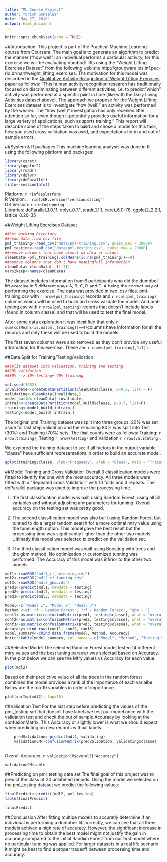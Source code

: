 ```yaml
---
title: "ML Course Project"
author: "Erick Gonzalez"
date: "May 27, 2018"
output: html_document
---
```


```r
knitr::opts_chunk$set(echo = TRUE)
```

##Introduction:
This project is part of the Practical Machine Learning course from Coursera. The main goal is to generate an algorithm to predict the manner ("how well") an individual performs a particular activity, for this exercise we will be evaluating dumbbell lifts using the "Weight Lifting Exercises Dataset" from the following web site http://groupware.les.inf.puc-rio.br/har#weight_lifting_exercises. 
The motivation for this model was described in the [Qualitative Activity Recognition of Weight Lifting Exercises](http://groupware.les.inf.puc-rio.br/work.jsf?p1=11201) paper as follows:
"This human activity recognition research has traditionally focused on discriminating between different activities, i.e. to predict "which" activity was performed at a specific point in time (like with the Daily Living Activities dataset above). The approach we propose for the Weight Lifting Exercises dataset is to investigate "how (well)" an activity was performed by the wearer. The "how (well)" investigation has only received little attention so far, even though it potentially provides useful information for a large variety of applications, such as sports training."
This report will describe some of the steps taken to build and chose a model for this task, how you used cross validation was used, and expectations for in and out of sample errors. 

##System & R packages 
This machine learning analysis was done in R using the following platform and packages:
```r
library(caret)
library(ggplot2)
library(readr)
library(dplyr)
library(doParallel)
rinfo<-sessionInfo()
```

Platform: `r rinfo$platform `  
R Version: `r rinfo$R.version["version.string"] `  
OS Version: `r rinfo$running `  
Libraries: doParallel_1.0.11, dplyr_0.7.1, readr_1.1.1, caret_6.0-78, ggplot2_2.2.1, lattice_0.20-35 


##Weight Lifting Exercises Dataset

```r
##Set working Directory
##read data from csv file
pml_training<-read_csv('data/pml-training.csv', guess_max = 20000)
pml_testing<-read_csv('data/pml-testing.csv', guess_max = 20000)
##remove columns that have almost no data or values
cleanData<-pml_training[,colMeans(is.na(pml_training))==0]
##remove columns that don't have meaningfull information
cleanData<-cleanData[,-(1:7)]
vars2keep<-names(cleanData)
```


The dataset includes information from 6 participants who did the dumbbell lift exercise in 5 different ways A, B, C, D and E. A being the correct way of performing the exercise. The data was provided in two .csv files. pml-training.csv with `r nrow(pml_training)` records and `r ncol(pml_training)` columns which will be used to build and cross validate the model. And pml-testing.csv with `r nrow(pml_testing)` records that doesn't include labels (found in column classe) and that will be used to test the final model.

After some data exploration it was identified that only `r sum(colMeans(is.na(pml_training))==0)`columns have information for all the records and only these will be used to build the models. 

The first seven columns were also removed as they don't provide any useful information for this exercise. These are: `r names(pml_training[,1:7])`.

##Data Split for Training/Testing/Validation

```r
##split dataset into validation, training and testing
##20% validation
##80% --> 30% testing+ 70% training

set.seed(1982)
invalidate<-createDataPartition(cleanData$classe, p=0.2, list = F)
validating<-cleanData[invalidate,]
model_build<-cleanData[-invalidate,]
intrain<-createDataPartition(model_build$classe, p=0.7, list=F)
training<-model_build[intrain,]
testing<-model_build[-intrain,]

```
The original pml_Training dataset was split into three groups. 20% was set aside for last step validation and the remaining 80% was split into Test (30%) and Training (70%) sets.
The final counts were as follows: Training: `r nrow(training)`, Testing `r nrow(testing)` and Validation `r nrow(validating)`.

We explored the training dataset to see if all factors in the output variable "classe" have sufficient representations in order to build an accurate model. 

```r
qplot(training$classe, ylab="Frequency", xlab = "Class", main = "Training set - Class Frequency")
```

##Model Training and Cross Validation
Overall 3 classification models were fitted to identify the one with the most accuracy. All three models were fitted with a "Repeated cross Validation" with 10 folds and 3 repeats. The doParallel package was used to improve the processing time.

1. the first classification model was built using Random Forest, using all 52 variables and without adjusting any parameters for tunning. Overall accuracy on the testing set was pretty good. 

2. The second classification model was also built using Random Forest but tunned to do a larger random search for a more optimal mtry value using the tuneLength option. This model gave the best result but the processing time was significantly higher than the other two models. Ultimatly this model was selected to predict on the validation set.

3. The third classification model was built using Boosting with trees and the gbm method. No optimization or customized tunning was performed. The Accuracy of this model was infirior to the other two models. 

```r
mdl1<-readRDS("mdl1_rf_notunning.rds")
mdl2<-readRDS("mdl2_rf_tunning.rds")
mdl3<-readRDS("mdl3_gbm.rds")
pred1<-predict(mdl1, newdata = testing)
pred2<-predict(mdl2, newdata = testing)
pred3<-predict(mdl3, newdata = testing)

Model<-c("Model 1", "Model 2", "Model 3")
Method <-c(" rf - Random Forest", "rf - Random Forest", "gbm - ")
conf1<-as.matrix(confusionMatrix(pred1, testing$classe), what = "overall")["Accuracy",]
conf2<-as.matrix(confusionMatrix(pred2, testing$classe), what = "overall")["Accuracy",]
conf3<-as.matrix(confusionMatrix(pred3, testing$classe), what = "overall")["Accuracy",]
Accuracy<-bind_rows(conf1, conf2, conf3)
model_summary<-cbind.data.frame(Model, Method, Accuracy)
knitr::kable(model_summary, col.names = c("Model", "Method", "Testing Set Accuracy"))

```

##Selected Model
The selected Random Forest model tested 14 different mtry values and the best tuning paraetar was selectad based on Accuracy. In the plot below we can see the Mtry values vs Accuracy for each value. 
```r

plot(mdl2)

```

Based on their predictive value of all the trees in the random forest combined the model provides a rank of the importance of each varialbe. Below are the top 10 variables in order of importance.
```r
plot(varImp(mdl2), top=10)
```

##Validation Test
For the last step before predicting the values of the pml_testing set that doesn't have labels we test our model once with the validation test and check the out of sample Accuracy by looking at the confusionMatrix. This Accuracy or slightly lower is what we should expect when predicting on new records without labels.

```r
    predValidation<-predict(mdl2, validating)
    validationCM<-confusionMatrix(predValidation, validating$classe)
 
```

Overall Accuracy: `r validationCM$overall["Accuracy"]`
```r
validationCM$table

```

##Predicting on pml_testing data set
The final goal of this project was to predict the class of 20 unlabeled records. Using the model we selected on the pml_testing dataset we predict the following values: 

```r
finalPredict<-predict(mdl2, pml_testing)
table(finalPredict)

finalPredict

```

##Conclussion
After fitting multipe models to accuratly determine if an individual is performing a dumbbell lift correctly, we can see that all three models achived a high rate of accuracy. However, the significant increase in processing time to obtain the best model might not justify the gain in accuracy compared to the initial Random Forest from our first model where no particular tunning was applied. For larger datasets in a real life scenario it might be best to find a proper tradeoff between processing time and accuracy. 





